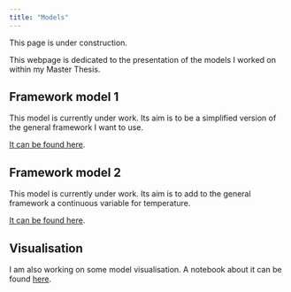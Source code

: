 ```yaml
---
title: "Models"
---
```


This page is under construction.

This webpage is dedicated to the presentation of the models I worked on within my Master Thesis.

## Framework model 1

This model is currently under work. 
Its aim is to be a simplified version of the general framework I want to use. 

[It can be found here](/resources/Framework_model_1.html). 

## Framework model 2

This model is currently under work. 
Its aim is to add to the general framework a continuous variable for temperature. 

[It can be found here](/resources/Framework_model_2.html). 

## Visualisation 

I am also working on some model visualisation.
A notebook about it can be found [here](/resources/Visualisation.html). 
